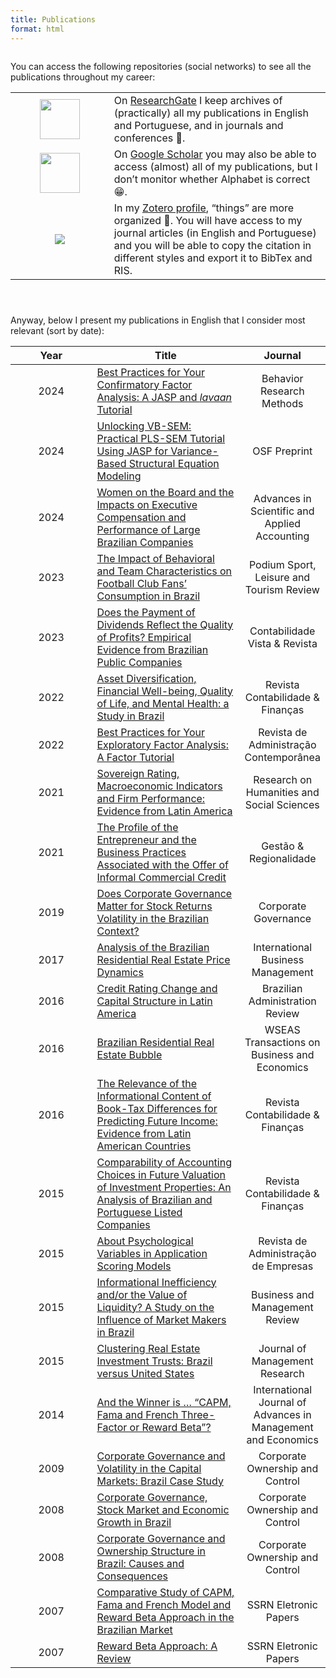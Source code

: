 ```yaml
---
title: Publications
format: html
---
```


<p style="margin-top: 2em; margin-bottom: 2em;">

You can access the following repositories (social networks) to see all the publications throughout my career:

</p>

|                                                                                                                       |                                                                                                                                                                                                                                                                                  |
|:---------------------:|:------------------------------------------------|
|      [![](img/researchgate.png){target="_blank" width="64"}](https://www.researchgate.net/profile/Pablo-Rogers)       | On [ResearchGate](https://www.researchgate.net/profile/Pablo-Rogers){target="_blank"} I keep archives of (practically) all my publications in English and Portuguese, and in journals and conferences 🤔.                                                                        |
| [![](img/google.png){target="_blank" width="64"}](https://scholar.google.com.br/citations?user=zFMZO5kAAAAJ&hl=pt-BR) | On [Google Scholar](https://scholar.google.com.br/citations?hl=pt-BR&user=zFMZO5kAAAAJ){target="_blank"} you may also be able to access (almost) all of my publications, but I don't monitor whether Alphabet is correct 😁.                                                     |
|                        [![](img/zotero.png){target="_blank"}](https://www.zotero.org/phdpablo)                        | In my [Zotero profile](https://www.zotero.org/phdpablo){target="_blank"}, "things" are more organized 🤥. You will have access to my journal articles (in English and Portuguese) and you will be able to copy the citation in different styles and export it to BibTex and RIS. |

<p style="margin-top: 2em; margin-bottom: 4em;">

Anyway, below I present my publications in English that I consider most relevant (sort by date):

</p>

| Year | Title                                                                                                                                                                                                                                                                                                        |                            Journal                            |
|:-----------------:|----------------------------------|:-----------------:|
| 2024 | [Best Practices for Your Confirmatory Factor Analysis: A JASP and *lavaan* Tutorial](https://link.springer.com/article/10.3758/s13428-024-02375-7){target="_blank"}                                                                                                                                          |                   Behavior Research Methods                   |
| 2024 | [Unlocking VB-SEM: Practical PLS-SEM Tutorial Using JASP for Variance-Based Structural Equation Modeling](https://osf.io/preprints/osf/2ne8f_v1){target="_blank"}                                                                                                                                            |                         OSF Preprint                          |
| 2024 | [Women on the Board and the Impacts on Executive Compensation and Performance of Large Brazilian Companies](https://asaa.emnuvens.com.br/asaa/article/view/986){target="_blank"}                                                                                                                             |         Advances in Scientific and Applied Accounting         |
| 2023 | [The Impact of Behavioral and Team Characteristics on Football Club Fans' Consumption in Brazil](https://www.researchgate.net/publication/376451431_The_impact_of_behavioral_and_team_characteristics_on_football_club_fans'_consumption_in_Brazil/comments){target="_blank"}                                |           Podium Sport, Leisure and Tourism Review            |
| 2023 | [Does the Payment of Dividends Reflect the Quality of Profits? Empirical Evidence from Brazilian Public Companies](https://www.researchgate.net/publication/376451431_The_impact_of_behavioral_and_team_characteristics_on_football_club_fans'_consumption_in_Brazil/comments){target="_blank"}              |                 Contabilidade Vista & Revista                 |
| 2022 | [Asset Diversification, Financial Well-being, Quality of Life, and Mental Health: a Study in Brazil](https://www.scielo.br/j/rcf/a/D7J5cWhKbfPgjLN9g8q9M4q/?lang=en){target="_blank"}                                                                                                                        |               Revista Contabilidade & Finanças                |
| 2022 | [Best Practices for Your Exploratory Factor Analysis: A Factor Tutorial](https://rac.anpad.org.br/index.php/rac/article/view/1511){target="_blank"}                                                                                                                                                          |            Revista de Administração Contemporânea             |
| 2021 | [Sovereign Rating, Macroeconomic Indicators and Firm Performance: Evidence from Latin America](https://iiste.org/Journals/index.php/RHSS/article/view/56215){target="_blank"}                                                                                                                                |          Research on Humanities and Social Sciences           |
| 2021 | [The Profile of the Entrepreneur and the Business Practices Associated with the Offer of Informal Commercial Credit](https://www.researchgate.net/publication/351638358_The_Profile_of_the_Entrepreneur_and_the_Business_Practices_Associated_with_the_Offer_of_Informal_Commercial_Credit){target="_blank"} |                    Gestão & Regionalidade                     |
| 2019 | [Does Corporate Governance Matter for Stock Returns Volatility in the Brazilian Context?](https://www.emerald.com/insight/content/doi/10.1108/cg-03-2019-0083){target="_blank"}                                                                                                                              |                     Corporate Governance                      |
| 2017 | [Analysis of the Brazilian Residential Real Estate Price Dynamics](https://www.researchgate.net/publication/351638489_Analysis_of_the_Brazilian_Residential_Real_Estate_Price_Dynamics){target="_blank"}                                                                                                     |               International Business Management               |
| 2016 | [Credit Rating Change and Capital Structure in Latin America](https://www.scielo.br/j/bar/a/R5pHWZxr6bCcj6QbHcKFhLm/?lang=en){target="_blank"}                                                                                                                                                               |                Brazilian Administration Review                |
| 2016 | [Brazilian Residential Real Estate Bubble](https://wseas.com/journals/articles.php?id=3587){target="_blank"}                                                                                                                                                                                                 |         WSEAS Transactions on Business and Economics          |
| 2016 | [The Relevance of the Informational Content of Book-Tax Differences for Predicting Future Income: Evidence from Latin American Countries](https://www.scielo.br/j/rcf/a/jhb4zwtD4JddWJxQv6WycLv/?lang=en){target="_blank"}                                                                                   |               Revista Contabilidade & Finanças                |
| 2015 | [Comparability of Accounting Choices in Future Valuation of Investment Properties: An Analysis of Brazilian and Portuguese Listed Companies](https://www.scielo.br/j/rcf/a/gHjsZzC6RxZzsr3GVF8C8PS/?lang=en){target="_blank"}                                                                                |               Revista Contabilidade & Finanças                |
| 2015 | [About Psychological Variables in Application Scoring Models](https://www.scielo.br/j/rae/a/M4GSbQw5FmPZjXDZMXkd3Gr/?lang=en){target="_blank"}                                                                                                                                                               |             Revista de Administração de Empresas              |
| 2015 | [Informational Inefficiency and/or the Value of Liquidity? A Study on the Influence of Market Makers in Brazil](https://www.researchgate.net/publication/281842123_Informational_Inefficiency_andor_the_value_of_liquidity_A_study_on_the_influence_of_market_makers_in_Brazil){target="_blank"}             |                Business and Management Review                 |
| 2015 | [Clustering Real Estate Investment Trusts: Brazil versus United States](https://www.researchgate.net/publication/281842090_Clustering_Real_Estate_Investment_Trusts_Brasil_versus_United_States){target="_blank"}                                                                                            |                Journal of Management Research                 |
| 2014 | [And the Winner is ... "CAPM, Fama and French Three-Factor or Reward Beta"?](https://www.managementjournal.info/index.php/IJAME/article/view/450){target="_blank"}                                                                                                                                           | International Journal of Advances in Management and Economics |
| 2009 | [Corporate Governance and Volatility in the Capital Markets: Brazil Case Study](https://virtusinterpress.org/CORPORATE-GOVERNANCE-AND,1359.html){target="_blank"}                                                                                                                                            |                Corporate Ownership and Control                |
| 2008 | [Corporate Governance, Stock Market and Economic Growth in Brazil](https://virtusinterpress.org/CORPORATE-GOVERNANCE-STOCK-MARKET.html){target="_blank"}                                                                                                                                                     |                Corporate Ownership and Control                |
| 2008 | [Corporate Governance and Ownership Structure in Brazil: Causes and Consequences](https://virtusinterpress.org/CORPORATE-GOVERNANCE-AND-OWNERSHIP.html){target="_blank"}                                                                                                                                     |                Corporate Ownership and Control                |
| 2007 | [Comparative Study of CAPM, Fama and French Model and Reward Beta Approach in the Brazilian Market](https://papers.ssrn.com/sol3/papers.cfm?abstract_id=1027134){target="_blank"}                                                                                                                            |                     SSRN Eletronic Papers                     |
| 2007 | [Reward Beta Approach: A Review](https://papers.ssrn.com/sol3/papers.cfm?abstract_id=1019845){target="_blank"}                                                                                                                                                                                               |                     SSRN Eletronic Papers                     |
